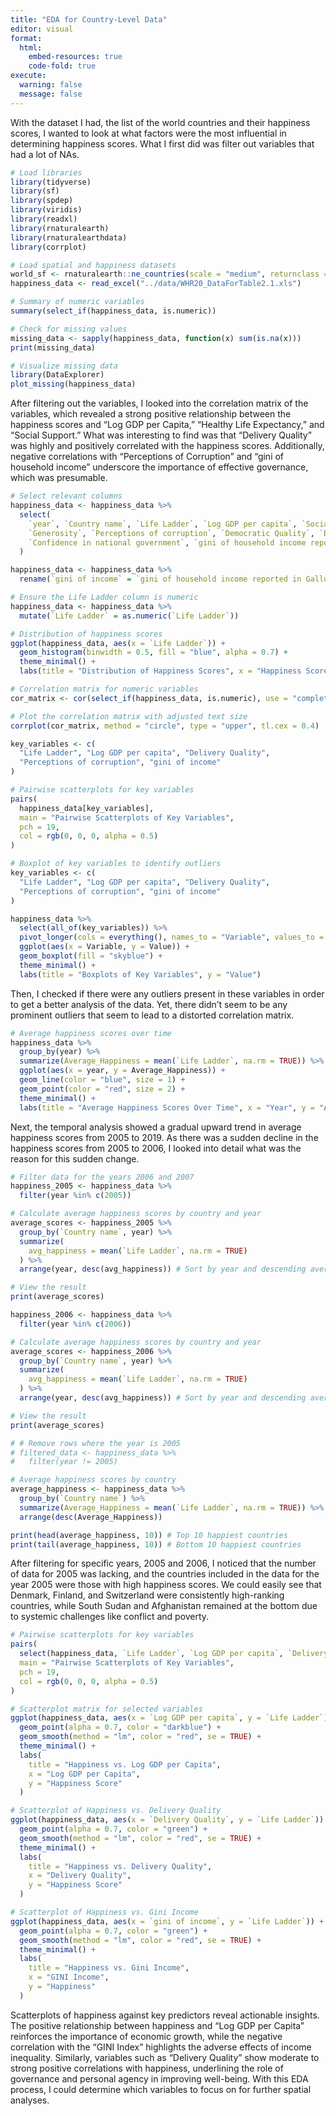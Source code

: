 ```yaml
---
title: "EDA for Country-Level Data"
editor: visual
format:
  html:
    embed-resources: true
    code-fold: true
execute:
  warning: false
  message: false
---
```


With the dataset I had, the list of the world countries and their happiness scores, I wanted to look at what factors were the most influential in determining happiness scores. What I first did was filter out variables that had a lot of NAs. 
```r
# Load libraries
library(tidyverse)
library(sf)
library(spdep)
library(viridis)
library(readxl)
library(rnaturalearth)
library(rnaturalearthdata)
library(corrplot)
```

```r
# Load spatial and happiness datasets
world_sf <- rnaturalearth::ne_countries(scale = "medium", returnclass = "sf")
happiness_data <- read_excel("../data/WHR20_DataForTable2.1.xls")
```

```r
# Summary of numeric variables
summary(select_if(happiness_data, is.numeric))
```

```r
# Check for missing values
missing_data <- sapply(happiness_data, function(x) sum(is.na(x)))
print(missing_data)

# Visualize missing data
library(DataExplorer)
plot_missing(happiness_data)
```

After filtering out the variables, I looked into the correlation matrix of the variables, which revealed a strong positive relationship between the happiness scores and "Log GDP per Capita," "Healthy Life Expectancy," and "Social Support." What was interesting to find was that "Delivery Quality" was highly and positively correlated with the happiness scores. Additionally, negative correlations with "Perceptions of Corruption" and "gini of household income" underscore the importance of effective governance, which was presumable.

```r
# Select relevant columns
happiness_data <- happiness_data %>%
  select(
    `year`, `Country name`, `Life Ladder`, `Log GDP per capita`, `Social support`, `Freedom to make life choices`, `Healthy life expectancy at birth`,
    `Generosity`, `Perceptions of corruption`, `Democratic Quality`, `Delivery Quality`, `GINI index (World Bank estimate), average 2000-2017, unbalanced panel`,
    `Confidence in national government`, `gini of household income reported in Gallup, by wp5-year`
  )

happiness_data <- happiness_data %>% 
  rename(`gini of income` = `gini of household income reported in Gallup, by wp5-year`)
```

```r
# Ensure the Life Ladder column is numeric
happiness_data <- happiness_data %>%
  mutate(`Life Ladder` = as.numeric(`Life Ladder`))

# Distribution of happiness scores
ggplot(happiness_data, aes(x = `Life Ladder`)) +
  geom_histogram(binwidth = 0.5, fill = "blue", alpha = 0.7) +
  theme_minimal() +
  labs(title = "Distribution of Happiness Scores", x = "Happiness Score", y = "Frequency")

```

```r
# Correlation matrix for numeric variables
cor_matrix <- cor(select_if(happiness_data, is.numeric), use = "complete.obs")

# Plot the correlation matrix with adjusted text size
corrplot(cor_matrix, method = "circle", type = "upper", tl.cex = 0.4)

key_variables <- c(
  "Life Ladder", "Log GDP per capita", "Delivery Quality",
  "Perceptions of corruption", "gini of income"
)

# Pairwise scatterplots for key variables
pairs(
  happiness_data[key_variables],
  main = "Pairwise Scatterplots of Key Variables",
  pch = 19,
  col = rgb(0, 0, 0, alpha = 0.5)
)
```

```r
# Boxplot of key variables to identify outliers
key_variables <- c(
  "Life Ladder", "Log GDP per capita", "Delivery Quality",
  "Perceptions of corruption", "gini of income"
)

happiness_data %>%
  select(all_of(key_variables)) %>%
  pivot_longer(cols = everything(), names_to = "Variable", values_to = "Value") %>%
  ggplot(aes(x = Variable, y = Value)) +
  geom_boxplot(fill = "skyblue") +
  theme_minimal() +
  labs(title = "Boxplots of Key Variables", y = "Value")

```

Then, I checked if there were any outliers present in these variables in order to get a better analysis of the data. Yet, there didn't seem to be any prominent outliers that seem to lead to a distorted correlation matrix.

```r
# Average happiness scores over time
happiness_data %>%
  group_by(year) %>%
  summarize(Average_Happiness = mean(`Life Ladder`, na.rm = TRUE)) %>%
  ggplot(aes(x = year, y = Average_Happiness)) +
  geom_line(color = "blue", size = 1) +
  geom_point(color = "red", size = 2) +
  theme_minimal() +
  labs(title = "Average Happiness Scores Over Time", x = "Year", y = "Average Happiness Score")
```

Next, the temporal analysis showed a gradual upward trend in average happiness scores from 2005 to 2019. As there was a sudden decline in the happiness scores from 2005 to 2006, I looked into detail what was the reason for this sudden change.

```r
# Filter data for the years 2006 and 2007
happiness_2005 <- happiness_data %>%
  filter(year %in% c(2005))

# Calculate average happiness scores by country and year
average_scores <- happiness_2005 %>%
  group_by(`Country name`, year) %>%
  summarize(
    avg_happiness = mean(`Life Ladder`, na.rm = TRUE)
  ) %>%
  arrange(year, desc(avg_happiness)) # Sort by year and descending average happiness

# View the result
print(average_scores)
```

```r
happiness_2006 <- happiness_data %>%
  filter(year %in% c(2006))

# Calculate average happiness scores by country and year
average_scores <- happiness_2006 %>%
  group_by(`Country name`, year) %>%
  summarize(
    avg_happiness = mean(`Life Ladder`, na.rm = TRUE)
  ) %>%
  arrange(year, desc(avg_happiness)) # Sort by year and descending average happiness

# View the result
print(average_scores)
```

```r
# # Remove rows where the year is 2005
# filtered_data <- happiness_data %>%
#   filter(year != 2005)
```

```r
# Average happiness scores by country
average_happiness <- happiness_data %>%
  group_by(`Country name`) %>%
  summarize(Average_Happiness = mean(`Life Ladder`, na.rm = TRUE)) %>%
  arrange(desc(Average_Happiness))

print(head(average_happiness, 10)) # Top 10 happiest countries
print(tail(average_happiness, 10)) # Bottom 10 happiest countries

```

After filtering for specific years, 2005 and 2006, I noticed that the number of data for 2005 was lacking, and the countries included in the data for the year 2005 were those with high happiness scores. We could easily see that Denmark, Finland, and Switzerland were consistently high-ranking countries, while South Sudan and Afghanistan remained at the bottom due to systemic challenges like conflict and poverty.

```r
# Pairwise scatterplots for key variables
pairs(
  select(happiness_data, `Life Ladder`, `Log GDP per capita`, `Delivery Quality`, `Healthy life expectancy at birth`),
  main = "Pairwise Scatterplots of Key Variables",
  pch = 19,
  col = rgb(0, 0, 0, alpha = 0.5)
)
```

```r
# Scatterplot matrix for selected variables
ggplot(happiness_data, aes(x = `Log GDP per capita`, y = `Life Ladder`)) +
  geom_point(alpha = 0.7, color = "darkblue") +
  geom_smooth(method = "lm", color = "red", se = TRUE) +
  theme_minimal() +
  labs(
    title = "Happiness vs. Log GDP per Capita",
    x = "Log GDP per Capita",
    y = "Happiness Score"
  )
```

```r
# Scatterplot of Happiness vs. Delivery Quality
ggplot(happiness_data, aes(x = `Delivery Quality`, y = `Life Ladder`)) +
  geom_point(alpha = 0.7, color = "green") +
  geom_smooth(method = "lm", color = "red", se = TRUE) +
  theme_minimal() +
  labs(
    title = "Happiness vs. Delivery Quality",
    x = "Delivery Quality",
    y = "Happiness Score"
  )
```

```r
# Scatterplot of Happiness vs. Gini Income
ggplot(happiness_data, aes(x = `gini of income`, y = `Life Ladder`)) +
  geom_point(alpha = 0.7, color = "green") +
  geom_smooth(method = "lm", color = "red", se = TRUE) +
  theme_minimal() +
  labs(
    title = "Happiness vs. Gini Income",
    x = "GINI Income",
    y = "Happiness"
  )
```

Scatterplots of happiness against key predictors reveal actionable insights. The positive relationship between happiness and "Log GDP per Capita" reinforces the importance of economic growth, while the negative correlation with the "GINI Index" highlights the adverse effects of income inequality. Similarly, variables such as "Delivery Quality" show moderate to strong positive correlations with happiness, underlining the role of governance and personal agency in improving well-being. With this EDA process, I could determine which variables to focus on for further spatial analyses.